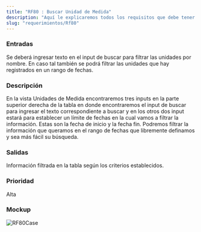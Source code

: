 ```yaml
---
title: "RF80 : Buscar Unidad de Medida"
description: "Aquí le explicaremos todos los requisitos que debe tener para poder usar nuestro software."
slug: "requerimientos/Rf80"
---
```



<h3>Entradas</h3>
Se deberá ingresar texto en el input de buscar para filtrar las unidades por nombre.
En caso tal también se podrá filtrar las unidades que hay registrados en un rango
de fechas.

<h3>Descripción</h3>
En la vista Unidades de Medida encontraremos tres inputs en la parte superior derecha
de la tabla en donde encontraremos el input de buscar para ingresar el texto correspondiente
a buscar y en los otros dos input estará para establecer un límite de fechas en la
cual vamos a filtrar la información. Estas son la fecha de inicio y la fecha fin.
Podremos filtrar la información que queramos en el rango de fechas que libremente
definamos y sea más fácil su búsqueda.

<h3>Salidas</h3>
Información filtrada en la tabla según los criterios establecidos.

<h3>Prioridad</h3>
Alta

<h3>Mockup</h3>
<Image src={RF80Case} alt="RF80Case" width={3148} height={2270} />
